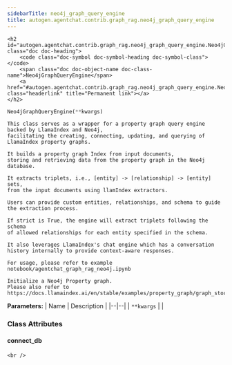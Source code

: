 ```yaml
---
sidebarTitle: neo4j_graph_query_engine
title: autogen.agentchat.contrib.graph_rag.neo4j_graph_query_engine
---
```


    <h2 id="autogen.agentchat.contrib.graph_rag.neo4j_graph_query_engine.Neo4jGraphQueryEngine" class="doc doc-heading">
        <code class="doc-symbol doc-symbol-heading doc-symbol-class"></code>
        <span class="doc doc-object-name doc-class-name">Neo4jGraphQueryEngine</span>
        <a href="#autogen.agentchat.contrib.graph_rag.neo4j_graph_query_engine.Neo4jGraphQueryEngine" class="headerlink" title="Permanent link"></a>
    </h2>

```python
Neo4jGraphQueryEngine(**kwargs)
```

    This class serves as a wrapper for a property graph query engine backed by LlamaIndex and Neo4j,
    facilitating the creating, connecting, updating, and querying of LlamaIndex property graphs.
    
    It builds a property graph Index from input documents,
    storing and retrieving data from the property graph in the Neo4j database.
    
    It extracts triplets, i.e., [entity] -> [relationship] -> [entity] sets,
    from the input documents using llamIndex extractors.
    
    Users can provide custom entities, relationships, and schema to guide the extraction process.
    
    If strict is True, the engine will extract triplets following the schema
    of allowed relationships for each entity specified in the schema.
    
    It also leverages LlamaIndex's chat engine which has a conversation history internally to provide context-aware responses.
    
    For usage, please refer to example notebook/agentchat_graph_rag_neo4j.ipynb
    
    Initialize a Neo4j Property graph.
    Please also refer to https://docs.llamaindex.ai/en/stable/examples/property_graph/graph_store/

<b>Parameters:</b>
| Name | Description |
|--|--|
| `**kwargs` |  |

### Class Attributes

<code class="doc-symbol doc-symbol-heading doc-symbol-attribute"></code>
#### connect_db
<a href="#autogen.agentchat.contrib.graph_rag.neo4j_graph_query_engine.Neo4jGraphQueryEngine.connect_db" class="headerlink" title="Permanent link"></a>

    <br />